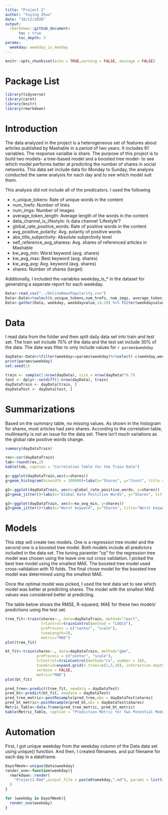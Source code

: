 ```yaml
---
title: "Project 2"
author: "Yuying Zhou"
date: "10/12/2020"
output: 
  rmarkdown::github_document:
      toc : true
      toc_depth: 3
params:
  weekday: weekday_is_monday
---
```


```r
knitr::opts_chunk$set(echo = TRUE,warning = FALSE, message = FALSE)
```

# Package List
```r
library(tidyverse)
library(caret)
library(knitr)
library(rmarkdown)
```

# Introduction    
The data analyzed in the project is a heterogeneous set of features about articles published by Mashable in a period of two years. It includes 61 variables. The response varialbe is share. The purpose of this project is to build two models- a tree-based model and a boosted tree model- to see which model performs better at predicting the number of shares in social networks. This data set include data for Monday to Sunday, the analysis conducted the same analysis for each day and to see which model suit them.   

This analysis did not include all of the predicators. I used the following  

+ n_unique_tokens: Rate of unique words in the content  
+ num_hrefs: Number of links  
+ num_imgs: Number of images  
+ average_token_length: Average length of the words in the content  
+ data_channel_is_lifestyle: Is data channel 'Lifestyle'?  
+ global_rate_positive_words: Rate of positive words in the content   
+ avg_positive_polarity: Avg. polarity of positive words  
+ abs_title_subjectivity: Absolute subjectivity level  
+ self_reference_avg_sharess: Avg. shares of referenced articles in Mashable  
+ kw_avg_min: Worst keyword (avg. shares)  
+ kw_avg_max: Best keyword (avg. shares)  
+ kw_avg_avg: Avg. keyword (avg. shares)
+ shares: Number of shares (target)   
  
Additionally, I included the variables weekday_is_* in the dataset for generating a seperate report for each weekday. 
```r
Data<-read_csv("../OnlineNewsPopularity.csv")
Data<-Data%>%select(n_unique_tokens,num_hrefs, num_imgs, average_token_length, data_channel_is_lifestyle, global_rate_positive_words,avg_positive_polarity, abs_title_subjectivity,self_reference_avg_sharess, kw_avg_min, kw_avg_max, kw_avg_avg, shares, starts_with("weekday") )
Data<-gather(Data, weekday, weekdayvalue,14:20) %>% filter(weekdayvalue==1)
```


# Data  
I read data from the folder and then split daily data set into train and test set. The train set include 70% of the data and the test set include 30% of the data. The date was filter to only include values for `r params$weekday`
```r
dayData<-Data%>%filter(weekday==params$weekday)%>%select(-c(weekday,weekdayvalue))
print(params$weekday)
set.seed(1)

train <- sample(1:nrow(dayData), size = nrow(dayData)*0.7)
test <- dplyr::setdiff(1:nrow(dayData), train)
dayDataTrain <- dayData[train, ]
dayDataTest <- dayData[test, ]
```
# Summarizations   
Based on the summary table, no missing values. As shown in the histogram for shares, most articles had zero shares. According to the correlation table, mullinearity is not an issue for the data set. There isn't much variations as the global rate positive words change. 
```r
summary(dayDataTrain)  

res<-cor(dayDataTrain)
tab<-round(res,2)
kable(tab, caption = "Correlation Table for the Train Data")

g<-ggplot(dayDataTrain,aes(x=shares))
g+geom_histogram(binwidth = 100000)+labs(x="Shares", y="Count", title = "Shares Histogram")

g2<-ggplot(dayDataTrain, aes(x=global_rate_positive_words, y=shares))
g2+geom_jitter()+labs(x="Global Rate Postitive Words", y="Shares", title="Global Rate Postitive Words vs Shares")

g3<-ggplot(dayDataTrain, aes(x=kw_avg_min, y=shares))
g3+geom_jitter()+labs(x="Worst keyword", y="Shares", title="Worst keyword vs Shares")
```
#  Models  
This step will create two models. One is a regression tree model and the second one is a boosted tree model. Both models include all predictors included in the data set. The tuning paramter "cp" for the regression tree model was chosen using the leave one out cross validation. I picked the best tree model using the smallest MAE. The boosted tree model used cross-validation with 10 folds. The final chose model for the boosted tree model was determined using the smallest MAE.   
  
Once the optimal model was picked, I used the test data set to see which model was better at predicting shares. The model with the smallest MAE values was considered better at predicting.  
  
The table below shows the RMSE, R-squared, MAE for these two models' predictions using the test set.    
```r
tree_fit<-train(shares~., data=dayDataTrain, method="rpart",
                trControl=trainControl(method = "LOOCV"),
                preProcess = c("center", "scale"),
                tuneLength=10,
                metric="MAE")
plot(tree_fit)

bt_fit<-train(shares~., data=dayDataTrain, method="gbm",
              preProcess = c("center", "scale"),
              trControl=trainControl(method="cv", number = 10),
              tuneGrid=expand.grid(n.trees=c(1,5,10), interaction.depth=1:3, shrinkage=c(0.1,0.5,0.9), n.minobsinnode=10),
              verbose = FALSE,
              metric="MAE")
plot(bt_fit)

pred_tree<-predict(tree_fit, newdata = dayDataTest)   
pred_bt<-predict(bt_fit, newdata = dayDataTest)
pred_tree_metric<-postResample(pred_tree,obs = dayDataTest$shares)
pred_bt_metric<-postResample(pred_bt,obs = dayDataTest$shares)
Metric_Table<-data.frame(pred_tree_metric, pred_bt_metric)
kable(Metric_Table, caption = "Prediction Metric for Two Potential Models", col.names = c("Regressio Tree"," Boosted Tree"))


```
  
# Automation 
First, I got unique weekday from the weekday column of the Data data set using unique() function. And then, I created filenames. and put filename for each day in a dateframe. 

```r
DayofWeek<-unique(Data$weekday)
render_one<-function(weekday){
  rmarkdown::render(
    "Project2.Rmd",output_file = paste0(weekday,".md"), params = list(weekday=weekday)
  )
}

for (weekday in DayofWeek){
  render_one(weekday)
}
``````


